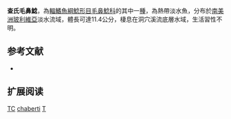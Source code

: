 {{Speciesbox
| name = 查氏毛鼻鯰
| image = 
| image_width = 
| status = DD
| status_system = IUCN3.1
| genus = Trichomycterus
| species = chaberti
| authority = [[Durand|Durand]], 1968
| synonyms = 
}}

'''查氏毛鼻鯰'''，為[[輻鰭魚綱|輻鰭魚綱]][[鯰形目|鯰形目]][[毛鼻鯰科|毛鼻鯰科]]的其中一[[種|種]]，為熱帶淡水魚，分布於[[南美洲|南美洲]][[玻利維亞|玻利維亞]]淡水流域，體長可達11.4公分，棲息在洞穴溪流底層水域，生活習性不明。

== 参考文献 ==
*{{FishBase_species|genus=Trichomycterus|species|chaberti|year=2014|month=11}}

== 扩展阅读 ==
{{refbegin}}
{{wikispecies-inline|Trichomycterus chaberti|查氏毛鼻鯰}}
{{refend}}
{{Taxonbar|from=Q3753451}}

[[Category:IUCN红色名录数据缺乏物种|TC]]
[[Category:毛鼻鯰属|chaberti]]
[[Category:1968年描述的魚類|T]]

{{鯰形目小作品}}